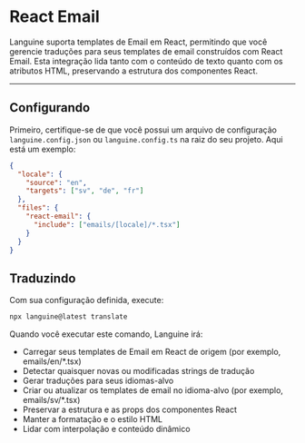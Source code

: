 # React Email

Languine suporta templates de Email em React, permitindo que você gerencie traduções para seus templates de email construídos com React Email. Esta integração lida tanto com o conteúdo de texto quanto com os atributos HTML, preservando a estrutura dos componentes React.

---

## Configurando

Primeiro, certifique-se de que você possui um arquivo de configuração `languine.config.json` ou `languine.config.ts` na raiz do seu projeto. Aqui está um exemplo:

```json
{
  "locale": {
    "source": "en",
    "targets": ["sv", "de", "fr"]
  },
  "files": {
    "react-email": {
      "include": ["emails/[locale]/*.tsx"]
    }
  }
}
```

## Traduzindo

Com sua configuração definida, execute:

```bash
npx languine@latest translate
```

Quando você executar este comando, Languine irá:

- Carregar seus templates de Email em React de origem (por exemplo, emails/en/*.tsx)
- Detectar quaisquer novas ou modificadas strings de tradução
- Gerar traduções para seus idiomas-alvo
- Criar ou atualizar os templates de email no idioma-alvo (por exemplo, emails/sv/*.tsx)
- Preservar a estrutura e as props dos componentes React
- Manter a formatação e o estilo HTML
- Lidar com interpolação e conteúdo dinâmico
